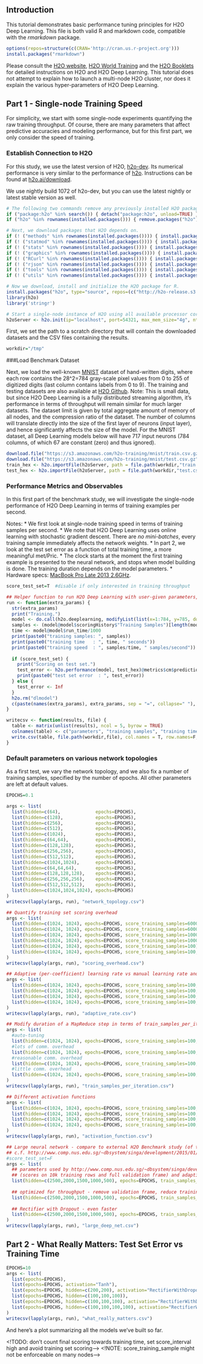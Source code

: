 ## Introduction

This tutorial demonstrates basic performance tuning principles for H2O Deep Learning. This file is both valid R and markdown code, compatible with the *rmarkdown* package.

```r
options(repos=structure(c(CRAN='http://cran.us.r-project.org')))
install.packages("rmarkdown")
```

Please consult the [H2O website](http://h2o.ai), [H2O World Training](http://learn.h2o.ai) and the [H2O Booklets](https://leanpub.com/u/h2oai) for detailed instructions on H2O and H2O Deep Learning. This tutorial does not attempt to explain how to launch a multi-node H2O cluster, nor does it explain the various hyper-parameters of H2O Deep Learning.

## Part 1 - Single-node Training Speed
For simplicity, we start with some single-node experiments quantifying the raw training throughput. Of course, there are many parameters that affect predictive accuracies and modeling performance, but for this first part, we only consider the speed of training.

### Establish Connection to H2O
For this study, we use the latest version of H2O, [h2o-dev](http://github.com/h2oai/h2o-dev). Its numerical performance is very similar to the performance of [h2o](http://github.com/h2oai/h2o). Instructions can be found at [h2o.ai/download](http://h2o.ai/download).

We use nightly build 1072 of h2o-dev, but you can use the latest nightly or latest stable version as well.

```r
# The following two commands remove any previously installed H2O packages for R.
if ("package:h2o" %in% search()) { detach("package:h2o", unload=TRUE) }
if ("h2o" %in% rownames(installed.packages())) { remove.packages("h2o") }

# Next, we download packages that H2O depends on.
if (! ("methods" %in% rownames(installed.packages()))) { install.packages("methods") }
if (! ("statmod" %in% rownames(installed.packages()))) { install.packages("statmod") }
if (! ("stats" %in% rownames(installed.packages()))) { install.packages("stats") }
if (! ("graphics" %in% rownames(installed.packages()))) { install.packages("graphics") }
if (! ("RCurl" %in% rownames(installed.packages()))) { install.packages("RCurl") }
if (! ("rjson" %in% rownames(installed.packages()))) { install.packages("rjson") }
if (! ("tools" %in% rownames(installed.packages()))) { install.packages("tools") }
if (! ("utils" %in% rownames(installed.packages()))) { install.packages("utils") }

# Now we download, install and initialize the H2O package for R.
install.packages("h2o", type="source", repos=(c("http://h2o-release.s3.amazonaws.com/h2o-dev/master/1072/R")))
library(h2o)
library('stringr')

# Start a single-node instance of H2O using all available processor cores and up to 16GB of memory
h2oServer <- h2o.init(ip="localhost", port=54321, max_mem_size="4g", nthreads=-1)
```

First, we set the path to a scratch directory that will contain the downloaded datasets and the CSV files containing the results.
```r
workdir="/tmp"
```

###Load Benchmark Dataset

Next, we load the well-known [MNIST](http://yann.lecun.com/exdb/mnist/) dataset of hand-written digits, where each row contains the 28^2=784 gray-scale pixel values from 0 to 255 of digitized digits (last column contains labels from 0 to 9). The training and testing datasets are also available at [H2O Github](https://github.com/h2oai/h2o/tree/master/smalldata/mnist).
Note: This is small data, but since H2O Deep Learning is a fully distributed streaming algorithm, it's performance in terms of throughput will remain similar for much larger datasets. The dataset limit is given by total aggregate amount of memory of all nodes, and the compression ratio of the dataset. The number of columns will translate directly into the size of the first layer of neurons (input layer), and hence significantly affects the size of the model. For the MNIST dataset, all Deep Learning models below will have 717 input neurons (784 columns, of which 67 are constant (zero) and thus ignored).
              
```r
download.file("https://s3.amazonaws.com/h2o-training/mnist/train.csv.gz", file.path(workdir,"train.csv.gz"), "wget", quiet = T)
download.file("https://s3.amazonaws.com/h2o-training/mnist/test.csv.gz", file.path(workdir,"test.csv.gz"), "wget", quiet = T)
train_hex <- h2o.importFile(h2oServer, path = file.path(workdir,"train.csv.gz"), header = F, sep = ',', key = 'train.hex')
test_hex <- h2o.importFile(h2oServer, path = file.path(workdir,"test.csv.gz"), header = F, sep = ',', key = 'test.hex')
```


### Performance Metrics and Observables

In this first part of the benchmark study, we will investigate the single-node performance of H2O Deep Learning in terms of training examples per second.

Notes:
  * We first look at single-node training speed in terms of training samples per second.
  * We note that H2O Deep Learning uses online learning with stochastic gradient descent. There are *no mini-batches*, every training sample immediately affects the network weights.
  * In part 2, we look at the test set error as a function of total training time, a more meaningful met/Pric.
  * The clock starts at the moment the first training example is presented to the neural network, and stops when model building is done. The training duration depends on the model parameters.
  <!--* Hardware specs: [Intel i7 5820k](http://rog.asus.com/realbench/show_comment.php?id=6632).-->
  * Hardware specs: [MacBook Pro Late 2013 2.6GHz](http://support.apple.com/kb/SP690).



```r
score_test_set=T  #disable if only interested in training throughput

## Helper function to run H2O Deep Learning with user-given parameters, print the test set error and the training speed
run <- function(extra_params) {
  str(extra_params)
  print("Training.")
  model <- do.call(h2o.deeplearning, modifyList(list(x=1:784, y=785, do_classification=T, training_frame=train_hex, destination_key="dlmodel"), extra_params))
  samples <- (model@model$scoringHistory$"Training Samples")[length(model@model$scoringHistory$"Training Samples")]
  time <- model@model$run_time/1000
  print(paste0("training samples: ", samples))
  print(paste0("training time   : ", time, " seconds"))
  print(paste0("training speed  : ", samples/time, " samples/second"))
  
  if (score_test_set) {
    print("Scoring on test set.")
    test_error <- h2o.performance(model, test_hex)@metrics$cm$prediction_error ## Note: This scores full test set (10,000 rows) - can take time!
    print(paste0("test set error  : ", test_error))
  } else {
    test_error <- Inf
  }
  h2o.rm("dlmodel")
  c(paste(names(extra_params), extra_params, sep = "=", collapse=" "), samples, sprintf("%.3f", time), sprintf("%.3f", samples/time), sprintf("%.3f", test_error))
}

writecsv <- function(results, file) {
  table <- matrix(unlist(results), ncol = 5, byrow = TRUE)
  colnames(table) <- c("parameters", "training samples", "training time", "training speed", "test set error")
  write.csv(table, file.path(workdir,file), col.names = T, row.names=F, quote=T, sep=",")
}
```


### Default parameters on various network topologies
As a first test, we vary the network topology, and we also fix a number of training samples, specified by the number of epochs. All other parameters are left at default values.
```r
EPOCHS=0.1

args <- list(
  list(hidden=c(64),             epochs=EPOCHS),
  list(hidden=c(128),            epochs=EPOCHS),
  list(hidden=c(256),            epochs=EPOCHS),
  list(hidden=c(512),            epochs=EPOCHS),
  list(hidden=c(1024),           epochs=EPOCHS),
  list(hidden=c(64,64),          epochs=EPOCHS),
  list(hidden=c(128,128),        epochs=EPOCHS),
  list(hidden=c(256,256),        epochs=EPOCHS),
  list(hidden=c(512,512),        epochs=EPOCHS),
  list(hidden=c(1024,1024),      epochs=EPOCHS),
  list(hidden=c(64,64,64),       epochs=EPOCHS),
  list(hidden=c(128,128,128),    epochs=EPOCHS),
  list(hidden=c(256,256,256),    epochs=EPOCHS),
  list(hidden=c(512,512,512),    epochs=EPOCHS),
  list(hidden=c(1024,1024,1024), epochs=EPOCHS)
)
writecsv(lapply(args, run), "network_topology.csv")
```
<div id='plot_network_topology'></div>
<div id='table_network_topology'></div>



```r
## Quantify training set scoring overhead
args <- list(
  list(hidden=c(1024, 1024), epochs=EPOCHS, score_training_samples=60000, score_duty_cycle=1, score_interval=1),
  list(hidden=c(1024, 1024), epochs=EPOCHS, score_training_samples=60000),
  list(hidden=c(1024, 1024), epochs=EPOCHS, score_training_samples=10000),
  list(hidden=c(1024, 1024), epochs=EPOCHS, score_training_samples=1000),
  list(hidden=c(1024, 1024), epochs=EPOCHS, score_training_samples=100),
  list(hidden=c(1024, 1024), epochs=EPOCHS, score_training_samples=100, score_duty_cycle=0, score_interval=10000)
)
writecsv(lapply(args, run), "scoring_overhead.csv")
```
<div id='plot_scoring_overhead'></div>
<div id='table_scoring_overhead'></div>


```r
## Adaptive (per-coefficient) learning rate vs manual learning rate and momentum
args <- list(
  list(hidden=c(1024, 1024), epochs=EPOCHS, score_training_samples=100, adaptive_rate=T),
  list(hidden=c(1024, 1024), epochs=EPOCHS, score_training_samples=100, adaptive_rate=T, rho=0.95, epsilon=1e-6),
  list(hidden=c(1024, 1024), epochs=EPOCHS, score_training_samples=100, adaptive_rate=F),
  list(hidden=c(1024, 1024), epochs=EPOCHS, score_training_samples=100, adaptive_rate=F, rate=1e-3, momentum_start=0.5, momentum_ramp=1e5, momentum_stable=0.99)
)
writecsv(lapply(args, run), "adaptive_rate.csv")
```
<div id='plot_adaptive_rate'></div>
<div id='table_adaptive_rate'></div>




```r
## Modify duration of a MapReduce step in terms of train_samples_per_iteration
args <- list(
  #auto-tuning
  list(hidden=c(1024, 1024), epochs=EPOCHS, score_training_samples=100, train_samples_per_iteration=-2),
  #lots of comm. overhead 
  list(hidden=c(1024, 1024), epochs=EPOCHS, score_training_samples=100, train_samples_per_iteration=100),  
  #reasonable comm. overhead
  list(hidden=c(1024, 1024), epochs=EPOCHS, score_training_samples=100, train_samples_per_iteration=1000), 
  #little comm. overhead
  list(hidden=c(1024, 1024), epochs=EPOCHS, score_training_samples=100, train_samples_per_iteration=6000)  
)
writecsv(lapply(args, run), "train_samples_per_iteration.csv")
```
<div id='plot_train_samples_per_iteration'></div>
<div id='table_train_samples_per_iteration'></div>



```r
## Different activation functions
args <- list(
  list(hidden=c(1024, 1024), epochs=EPOCHS, score_training_samples=100, train_samples_per_iteration=1000, activation="Rectifier"),
  list(hidden=c(1024, 1024), epochs=EPOCHS, score_training_samples=100, train_samples_per_iteration=1000, activation="RectifierWithDropout"),
  list(hidden=c(1024, 1024), epochs=EPOCHS, score_training_samples=100, train_samples_per_iteration=1000, activation="Tanh"),
  list(hidden=c(1024, 1024), epochs=EPOCHS, score_training_samples=100, train_samples_per_iteration=1000, activation="TanhWithDropout")
)
writecsv(lapply(args, run), "activation_function.csv")
```
<div id='plot_activation_function'></div>
<div id='table_activation_function'></div>




```r
## Large neural network - compare to external H2O Benchmark study (of throughput only - should consider (test set) accuracy as well)
## c.f. http://www.comp.nus.edu.sg/~dbsystem/singa/development/2015/01/29/compare-h2o/
#score_test_set=F
args <- list(
  ## parameters used by http://www.comp.nus.edu.sg/~dbsystem/singa/development/2015/01/29/compare-h2o/
  ## (scores on 10k training rows and full validation frame) and adaptive learning rate
  list(hidden=c(2500,2000,1500,1000,500), epochs=EPOCHS, train_samples_per_iteration=1500, activation="Tanh", validation_frame=test_hex),                  
  
  ## optimized for throughput - remove validation frame, reduce training set scoring sample, disable adaptive_rate (seems to help initial convergence)
  list(hidden=c(2500,2000,1500,1000,500), epochs=EPOCHS, train_samples_per_iteration=1500, activation="Tanh", adaptive_rate=F, score_training_samples=100, score_duty_cycle=0),
  
  ## Rectifier with Dropout - even faster
  list(hidden=c(2500,2000,1500,1000,500), epochs=EPOCHS, train_samples_per_iteration=1500, activation="RectifierWithDropout", adaptive_rate=F, score_training_samples=100, score_duty_cycle=0)
)
writecsv(lapply(args, run), "large_deep_net.csv")
```
<div id='plot_large_deep_net'></div>
<div id='table_large_deep_net'></div>




## Part 2 - What Really Matters: Test Set Error vs Training Time

```r
EPOCHS=10
args <- list(
  list(epochs=EPOCHS),
  list(epochs=EPOCHS, activation="Tanh"),
  list(epochs=EPOCHS, hidden=c(200,200), activation="RectifierWithDropout", input_dropout_ratio=0.2, l1=1e-5),
  list(epochs=EPOCHS, hidden=c(100,100,100)),
  list(epochs=EPOCHS, hidden=c(100,100,100), activation="RectifierWithDropout", input_dropout_ratio=0.2, l1=1e-5),
  list(epochs=EPOCHS, hidden=c(100,100,100,100), activation="RectifierWithDropout", input_dropout_ratio=0.2, l1=1e-5)
)
writecsv(lapply(args, run), "what_really_matters.csv")
```
<div id='plot_what_really_matters'></div>
<div id='table_what_really_matters'></div>

And here's a plot summarizing all the models we've built so far.

<div id='plot_all'></div>
<div id='table_all'></div>




<!TODO: don't count final scoring towards training time, set score_interval high and avoid training set scoring-->
<!NOTE: score_training_sample might not be enforceable on many nodes-->
